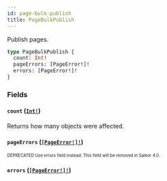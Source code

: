 ```yaml
---
id: page-bulk-publish
title: PageBulkPublish
---
```


Publish pages.

```graphql
type PageBulkPublish {
  count: Int!
  pageErrors: [PageError!]!
  errors: [PageError!]!
}
```

### Fields

#### `count` ([`Int!`](/developer/api-reference/scalars/int.mdx))

Returns how many objects were affected.

#### `pageErrors` ([`[PageError!]!`](/developer/api-reference/objects/page-error.mdx))

<sub><sup><span className="deprecatedTag">DEPRECATED</span> Use errors field instead. This field will be removed in Saleor 4.0.</sup></sub>

#### `errors` ([`[PageError!]!`](/developer/api-reference/objects/page-error.mdx))
